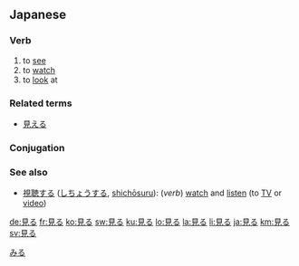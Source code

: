 ==Japanese==
{{ja-kanjitab|見}}

===Verb===
{{ja-verb|kk|type=2|hira=みる|rom=miru}}

# to [[see]]
# to [[watch]]
# to [[look]] at

===Related terms===
*[[見える]]

===Conjugation===
{{ja-ichi|見|み|mi}}

===See also===
*[[視聴する]] ([[しちょうする]], [[shichōsuru]]): (''verb'') [[watch]] and [[listen]] (to [[TV]] or [[video]])

[[Category:1000 Japanese basic words|みる]]

[[de:見る]]
[[fr:見る]]
[[ko:見る]]
[[sw:見る]]
[[ku:見る]]
[[lo:見る]]
[[la:見る]]
[[li:見る]]
[[ja:見る]]
[[km:見る]]
[[sv:見る]]